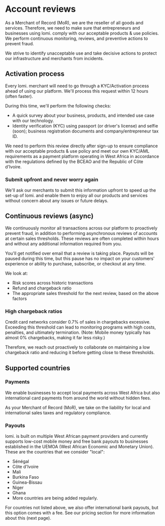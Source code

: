 # **Account reviews**

As a Merchant of Record (MoR), we are the reseller of all goods and services. Therefore, we need to make sure that entrepreneurs and businesses using lomi. comply with our acceptable products & use policies. We perform continuous monitoring, reviews, and preventive actions to prevent fraud.

We strive to identify unacceptable use and take decisive actions to protect our infrastructure and merchants from incidents.

## **Activation process**

Every lomi. merchant will need to go through a KYC/Activation process ahead of using our platform. We'll process this request within 12 hours (often faster).

During this time, we'll perform the following checks:

- A quick survey about your business, products, and intended use case with our technology.
- Identity verification (KYC) using passport (or driver's license) and selfie (soon); business registration documents and company/entrepreneur tax ID.

We need to perform this review directly after sign-up to ensure compliance with our acceptable products & use policy and meet our own KYC/AML requirements as a payment platform operating in West Africa in accordance with the regulations defined by the BCEAO and the Republic of Côte d'Ivoire.

### **Submit upfront and never worry again**

We'll ask our merchants to submit this information upfront to speed up the set-up of lomi. and enable them to enjoy all our products and services without concern about any issues or future delays.

## **Continuous reviews (async)**

We continuously monitor all transactions across our platform to proactively prevent fraud, in addition to performing asynchronous reviews of accounts at certain sales thresholds. These reviews are often completed within hours and without any additional information required from you.

You'll get notified over email that a review is taking place. Payouts will be paused during this time, but this pause has no impact on your customers' experience or ability to purchase, subscribe, or checkout at any time.

We look at:
- Risk scores across historic transactions
- Refund and chargeback ratio
- The appropriate sales threshold for the next review, based on the above factors

### **High chargeback ratios**

Credit card networks consider 0.7% of sales in chargebacks excessive. Exceeding this threshold can lead to monitoring programs with high costs, penalties, and ultimately termination. (Note: Mobile money typically has almost 0% chargebacks, making it far less risky.)

Therefore, we reach out proactively to collaborate on maintaining a low chargeback ratio and reducing it before getting close to these thresholds.

## **Supported countries**

### **Payments**

We enable businesses to accept local payments across West Africa but also international card payments from around the world without hidden fees.

As your Merchant of Record (MoR), we take on the liability for local and international sales taxes and regulatory compliance.

### **Payouts**

lomi. is built on multiple West African payment providers and currently supports low-cost mobile money and free bank payouts to businesses established in the UEMOA (West African Economic and Monetary Union). These are the countries that we consider "local":

- Sénégal
- Côte d'Ivoire
- Mali
- Burkina Faso
- Guinea-Bissau
- Niger
- Ghana
- More countries are being added regularly.

For countries not listed above, we also offer international bank payouts, but this option comes with a fee. See our pricing section for more information about this (next page).